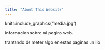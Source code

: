 ```yaml
---
title: "About This Website"
---
```

knitr::include_graphics("media\andrescat.jpg")

informacion sobre mi pagina web.

trantando de meter algo en estas paginas un lio